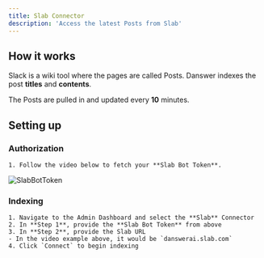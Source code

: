 ```yaml
---
title: Slab Connector
description: 'Access the latest Posts from Slab'
---
```


## How it works
Slack is a wiki tool where the pages are called Posts. Danswer indexes the post **titles** and **contents**.

The Posts are pulled in and updated every **10** minutes.


## Setting up
### Authorization
    1. Follow the video below to fetch your **Slab Bot Token**.
![SlabBotToken](/images/connectors/slab/SlabBotToken.gif)

### Indexing
    1. Navigate to the Admin Dashboard and select the **Slab** Connector
    2. In **Step 1**, provide the **Slab Bot Token** from above
    3. In **Step 2**, provide the Slab URL
    - In the video example above, it would be `danswerai.slab.com`
    4. Click `Connect` to begin indexing
